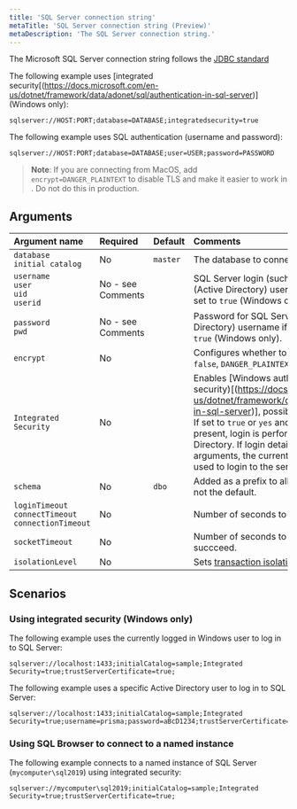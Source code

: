 ```yaml
---
title: 'SQL Server connection string'
metaTitle: 'SQL Server connection string (Preview)'
metaDescription: 'The SQL Server connection string.'
---
```


<TopBlock>

The Microsoft SQL Server connection string follows the [JDBC standard](https://docs.microsoft.com/en-us/sql/connect/jdbc/building-the-connection-url?view=sql-server-ver15)

The following example uses [integrated security[(https://docs.microsoft.com/en-us/dotnet/framework/data/adonet/sql/authentication-in-sql-server)] (Windows only):

```
sqlserver://HOST:PORT;database=DATABASE;integratedsecurity=true
```

The following example uses SQL authentication (username and password):

```
sqlserver://HOST:PORT;database=DATABASE;user=USER;password=PASSWORD
```

> **Note**: If you are connecting from MacOS, add `encrypt=DANGER_PLAINTEXT` to disable TLS and make it easier to work in . Do not do this in production.

</TopBlock>


## Arguments

| Argument name                                                 | Required          | Default  | Comments                                                                                                                                                                                                                                                                                                               |
| :------------------------------------------------------------ | :---------------- | :------- | :----------------------------------------------------------------------------------------------------------------------------------------------------------------------------------------------------------------------------------------------------------------------------------------------------------------------|
| `database`<br />`initial catalog`                             | No                | `master` | The database to connect to.                                                                                                                                                                                                                                                                                            |
| `username`<br />`user`<br />`uid`<br />`userid`               | No - see Comments |          | SQL Server login (such as `sa`) *or* a valid Windows (Active Directory) username if `Integrated Security` is set to `true` (Windows only).                                                                                                                                                                             |
| `password`<br />`pwd`                                         | No - see Comments |          | Password for SQL Server login *or* Windows (Active Directory) username if `Integrated Security` is set to `true` (Windows only).                                                                                                                                                                                       |
| `encrypt`                                                     | No                |          | Configures whether to use TLS, possible values: `true`, `false`, `DANGER_PLAINTEXT`                                                                                                                                                                                                                                    |
| `Integrated Security`                                         | No                |          | Enables [Windows authentication (integrated security)[(https://docs.microsoft.com/en-us/dotnet/framework/data/adonet/sql/authentication-in-sql-server)], possible values: `true`, `false`, `yes`, `no`. If set to `true` or `yes` and `username` and `password` are present, login is performed through Windows Active Directory. If login details are not given via separate arguments, the current logged in Windows user is used to login to the server. |
| `schema`                                                      | No                | `dbo`    | Added as a prefix to all the queries if schema name is not the default.                                                                                                                                                                                                                                                |
| `loginTimeout`<br />`connectTimeout`<br />`connectionTimeout` | No                |          | Number of seconds to wait for login to succeed.                                                                                                                                                                                                                                                                        |
| `socketTimeout`                                               | No                |          | Number of seconds to wait for each query to succceed.                                                                                                                                                                                                                                                                  |
| `isolationLevel`                                              | No                |          | Sets [transaction isolation level](https://docs.microsoft.com/en-us/sql/t-sql/statements/set-transaction-isolation-level-transact-sql?view=sql-server-ver15).                                                                                                                                                          |

## Scenarios

### Using integrated security (Windows only)

The following example uses the currently logged in Windows user to log in to SQL Server:

```
sqlserver://localhost:1433;initialCatalog=sample;Integrated Security=true;trustServerCertificate=true;
```

The following example uses a specific Active Directory user to log in to SQL Server:

```
sqlserver://localhost:1433;initialCatalog=sample;Integrated Security=true;username=prisma;password=aBcD1234;trustServerCertificate=true;
```

### Using SQL Browser to connect to a named instance

The following example connects to a named instance of SQL Server (`mycomputer\sql2019`) using integrated security:

```
sqlserver://mycomputer\sql2019;initialCatalog=sample;Integrated Security=true;trustServerCertificate=true;
```
